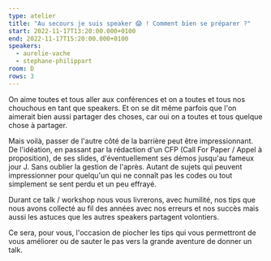 ```yaml
---
type: atelier
title: "Au secours je suis speaker 😱 ! Comment bien se préparer ?"
start: 2022-11-17T13:20:00.000+0100
end: 2022-11-17T15:20:00.000+0100
speakers:
  - aurelie-vache
  - stephane-philippart
room: D
rows: 3
---
```


On aime toutes et tous aller aux conférences et on a toutes et tous nos
chouchous en tant que speakers. Et on se dit même parfois que l'on aimerait bien
aussi partager des choses, car oui on a toutes et tous quelque chose à partager.

Mais voilà, passer de l'autre côté de la barrière peut être impressionnant. De
l'idéation, en passant par la rédaction d'un CFP (Call For Paper / Appel à
proposition), de ses slides, d'éventuellement ses démos jusqu'au fameux jour J.
Sans oublier la gestion de l'après.
Autant de sujets qui peuvent impressionner pour quelqu'un qui ne connaît pas les
codes ou tout simplement se sent perdu et un peu effrayé.

Durant ce talk / workshop nous vous livrerons, avec humilité, nos tips que nous
avons collecté au fil des années avec nos erreurs et nos succès mais aussi les
astuces que les autres speakers partagent volontiers.

Ce sera, pour vous, l'occasion de piocher les tips qui vous permettront de vous
améliorer ou de sauter le pas vers la grande aventure de donner un talk.
